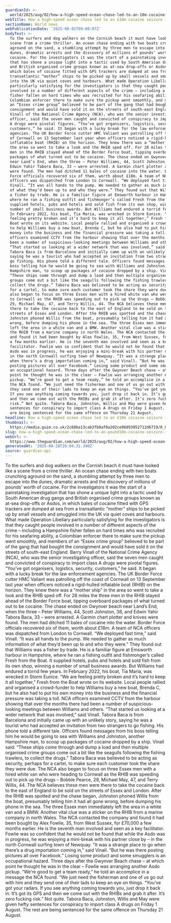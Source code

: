 ```yaml
---
guardianId: >-
  world/2025/aug/02/how-a-high-speed-ocean-chase-led-to-an-18m-cocaine-seizure-in-cornwall
webTitle: How a high-speed ocean chase led to an £18m cocaine seizure in Cornwall
sectionName: World news
webPublicationDate: '2025-08-02T09:00:07Z'
bodyText: >-
  To the surfers and dog walkers on the Cornish beach it must have looked like a
  scene from a crime thriller. An ocean chase ending with two boats crunching
  aground on the sand, a stumbling attempt by three men to escape into the
  dunes, dramatic arrests and the discovery of millions of pounds’ worth of
  cocaine. For the investigators it was the start of a painstaking investigation
  that has shone a unique light into a tactic used by South American drug gangs
  and British organised crime groups known as at-sea drop-offs or Asdos, in
  which bales of cocaine fitted with GPS trackers are dumped at sea from a
  transatlantic “mother” ships to be picked up by small vessels and smuggled
  into the UK via quiet coves and harbours. What made Operation Libellary
  particularly satisfying for the investigators is that they caught people
  involved in a number of different aspects of the crime – including a Hampshire
  fisher fallen on hard times who was recruited for his seafaring ability, a
  Colombian enforcer there to make sure the pickup went smoothly, and members of
  an “Essex crime group” believed to be part of the gang that had bought the
  consignment and would have sold it on the streets of south-east England. Barry
  Vinall of the National Crime Agency (NCA), who was the senior investigating
  officer, said the seven men caught and convicted of conspiracy to import class
  A drugs were pivotal figures. “You’ve got organisers, logistics, security,
  customers,” he said. It began with a lucky break for the law enforcement
  agencies. The UK Border Force cutter HMC Valiant was patrolling off the coast
  of Cornwall on 13 September last year when officers noticed a rigid-hulled
  inflatable boat (RHIB) on the horizon. They knew there was a “mother ship” in
  the area so went to take a look and the RHIB sped off. For 28 miles the three
  men in the RHIB stayed ahead of the Border Force boat, tipping overboard
  packages of what turned out to be cocaine. The chase ended on Gwynver beach
  near Land’s End, when the three – Peter Williams, 44, Scott Johnston, 38, and
  Edwin Yahir Tabora Baca, 33 – were arrested. A Garmin chart plotter and knives
  were found. The men had ditched 11 bales of cocaine into the water. Border
  Force officials recovered six of them, worth about £18m. A team of NCA
  officers was dispatched from London to Cornwall. “We deployed fast time,” said
  Vinall. “It was all hands to the pump. We needed to gather as much information
  of what they’d been up to and who they were.” They found out that Williams was
  a fisher by trade. He is a familiar figure at Emsworth harbour in Hampshire,
  where he ran a fishing outfit and fishmonger’s called Fresh from the Boat. It
  supplied hotels, pubs and hotels and sold fish from its own shop, winning a
  number of small business awards. But Williams had endured a torrid few years.
  In February 2022, his boat, Tia Maria, was wrecked in Storm Eunice. “We are
  feeling pretty broken and it’s hard to keep it all together,” Fresh from the
  Boat wrote on its website. Local people rallied and organised a crowd-funder
  to help Williams buy a new boat, Brenda C, but he also had to put his own
  money into the business and the financial pressure was taking a toll. NCA
  officers examined CCTV from the harbour showing that over the months there had
  been a number of suspicious-looking meetings between Williams and others.
  “That started us looking at a wider network that was involved,” said Vinall.
  Tabora Baca is from Barcelona and initially came up with an unlikely story,
  saying he was a tourist who had accepted an invitation from two strangers to
  go fishing. His phone told a different tale. Officers found messages from his
  boss telling him he would be going to sea with Williams and Johnston, another
  Hampshire man, to scoop up packages of cocaine dropped by a ship. Vinall said:
  “These ships come through and dump a load and then multiple organised crime
  groups come out a bit like the seagulls following the fishing trawlers, to
  collect the drugs.” Tabora Baca was believed to be acting as security, perhaps
  for a cartel, to make sure each customer took the share they were due. The NCA
  also began to focus on three Essex men with a hired white van who were heading
  to Cornwall as the RHIB was speeding out to pick up the drugs – Bobbie Pearce,
  29, Michael May, 47, and Terry Willis, 44. The NCA believes these men were
  there to take the cocaine back to the east of England to be sold on the
  streets of Essex and London. After the RHIB was spotted and the chase began,
  Johnston phoned Willis from the boat, presumably telling him it had all gone
  wrong, before dumping his phone in the sea. The three Essex men immediately
  left the area in a white van and a BMW. Another vital clue was a sticker on
  the RHIB from a marine company in north Wales. The NCA contacted the company
  and found it had been bought by Alex Fowlie, 35, from West Sussex, for £70,000
  a few months earlier. He is the seventh man involved and seen as a key
  facilitator. Fowlie was so confident that he would not be found that while the
  Asdo was in progress, he was enjoying a mini-break with his partner close by –
  in the north Cornwall surfing town of Newquay. “It was a strange place to go
  when there’s a drug importation coming in,” said Vinall. “But he was there
  posting pictures all over Facebook.” Losing some product and some smugglers is
  an occupational hazard. Three days after the Gwynver Beach chase – at which
  point he thought he was in the clear – Fowlie was arranging another Asdo
  pickup. “We’re good to get a team ready,” he told an accomplice in a message
  the NCA found. “We just need the fisherman and one of us go out with him and
  they send one of their lads to keep an eye on things. “You’ve got your radars.
  If you see anything coming towards you, just drop it back in. It’s got its GPS
  and then we come out with the RHIBs and grab it after. It’s zero fucking
  risk.” Not quite. Tabora Baca, Johnston, Willis and May were given hefty
  sentences for conspiracy to import class A drugs on Friday 1 August. The rest
  are being sentenced for the same offence on Thursday 21 August.
headline: How a high-speed ocean chase led to an £18m cocaine seizure in Cornwall
thumbnail: >-
  https://media.guim.co.uk/2c68ba13cab3fb0af0a202ce96893052712d6719/0_0_5000_4000/500.jpg
slug: how-a-high-speed-ocean-chase-led-to-an-pound18m-cocaine-seizure-in-cornwall
webUrl: >-
  https://www.theguardian.com/world/2025/aug/02/how-a-high-speed-ocean-chase-led-to-an-18m-cocaine-seizure-in-cornwall
generatedAt: '2025-08-28T20:04:31.340Z'
source: guardian-api
---
```

To the surfers and dog walkers on the Cornish beach it must have looked like a scene from a crime thriller. An ocean chase ending with two boats crunching aground on the sand, a stumbling attempt by three men to escape into the dunes, dramatic arrests and the discovery of millions of pounds’ worth of cocaine. For the investigators it was the start of a painstaking investigation that has shone a unique light into a tactic used by South American drug gangs and British organised crime groups known as at-sea drop-offs or Asdos, in which bales of cocaine fitted with GPS trackers are dumped at sea from a transatlantic “mother” ships to be picked up by small vessels and smuggled into the UK via quiet coves and harbours. What made Operation Libellary particularly satisfying for the investigators is that they caught people involved in a number of different aspects of the crime – including a Hampshire fisher fallen on hard times who was recruited for his seafaring ability, a Colombian enforcer there to make sure the pickup went smoothly, and members of an “Essex crime group” believed to be part of the gang that had bought the consignment and would have sold it on the streets of south-east England. Barry Vinall of the National Crime Agency (NCA), who was the senior investigating officer, said the seven men caught and convicted of conspiracy to import class A drugs were pivotal figures. “You’ve got organisers, logistics, security, customers,” he said. It began with a lucky break for the law enforcement agencies. The UK Border Force cutter HMC Valiant was patrolling off the coast of Cornwall on 13 September last year when officers noticed a rigid-hulled inflatable boat (RHIB) on the horizon. They knew there was a “mother ship” in the area so went to take a look and the RHIB sped off. For 28 miles the three men in the RHIB stayed ahead of the Border Force boat, tipping overboard packages of what turned out to be cocaine. The chase ended on Gwynver beach near Land’s End, when the three – Peter Williams, 44, Scott Johnston, 38, and Edwin Yahir Tabora Baca, 33 – were arrested. A Garmin chart plotter and knives were found. The men had ditched 11 bales of cocaine into the water. Border Force officials recovered six of them, worth about £18m. A team of NCA officers was dispatched from London to Cornwall. “We deployed fast time,” said Vinall. “It was all hands to the pump. We needed to gather as much information of what they’d been up to and who they were.” They found out that Williams was a fisher by trade. He is a familiar figure at Emsworth harbour in Hampshire, where he ran a fishing outfit and fishmonger’s called Fresh from the Boat. It supplied hotels, pubs and hotels and sold fish from its own shop, winning a number of small business awards. But Williams had endured a torrid few years. In February 2022, his boat, Tia Maria, was wrecked in Storm Eunice. “We are feeling pretty broken and it’s hard to keep it all together,” Fresh from the Boat wrote on its website. Local people rallied and organised a crowd-funder to help Williams buy a new boat, Brenda C, but he also had to put his own money into the business and the financial pressure was taking a toll. NCA officers examined CCTV from the harbour showing that over the months there had been a number of suspicious-looking meetings between Williams and others. “That started us looking at a wider network that was involved,” said Vinall. Tabora Baca is from Barcelona and initially came up with an unlikely story, saying he was a tourist who had accepted an invitation from two strangers to go fishing. His phone told a different tale. Officers found messages from his boss telling him he would be going to sea with Williams and Johnston, another Hampshire man, to scoop up packages of cocaine dropped by a ship. Vinall said: “These ships come through and dump a load and then multiple organised crime groups come out a bit like the seagulls following the fishing trawlers, to collect the drugs.” Tabora Baca was believed to be acting as security, perhaps for a cartel, to make sure each customer took the share they were due. The NCA also began to focus on three Essex men with a hired white van who were heading to Cornwall as the RHIB was speeding out to pick up the drugs – Bobbie Pearce, 29, Michael May, 47, and Terry Willis, 44. The NCA believes these men were there to take the cocaine back to the east of England to be sold on the streets of Essex and London. After the RHIB was spotted and the chase began, Johnston phoned Willis from the boat, presumably telling him it had all gone wrong, before dumping his phone in the sea. The three Essex men immediately left the area in a white van and a BMW. Another vital clue was a sticker on the RHIB from a marine company in north Wales. The NCA contacted the company and found it had been bought by Alex Fowlie, 35, from West Sussex, for £70,000 a few months earlier. He is the seventh man involved and seen as a key facilitator. Fowlie was so confident that he would not be found that while the Asdo was in progress, he was enjoying a mini-break with his partner close by – in the north Cornwall surfing town of Newquay. “It was a strange place to go when there’s a drug importation coming in,” said Vinall. “But he was there posting pictures all over Facebook.” Losing some product and some smugglers is an occupational hazard. Three days after the Gwynver Beach chase – at which point he thought he was in the clear – Fowlie was arranging another Asdo pickup. “We’re good to get a team ready,” he told an accomplice in a message the NCA found. “We just need the fisherman and one of us go out with him and they send one of their lads to keep an eye on things. “You’ve got your radars. If you see anything coming towards you, just drop it back in. It’s got its GPS and then we come out with the RHIBs and grab it after. It’s zero fucking risk.” Not quite. Tabora Baca, Johnston, Willis and May were given hefty sentences for conspiracy to import class A drugs on Friday 1 August. The rest are being sentenced for the same offence on Thursday 21 August.
